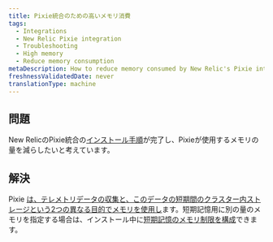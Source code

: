```yaml
---
title: Pixie統合のための高いメモリ消費
tags:
  - Integrations
  - New Relic Pixie integration
  - Troubleshooting
  - High memory
  - Reduce memory consumption
metaDescription: How to reduce memory consumed by New Relic's Pixie integration.
freshnessValidatedDate: never
translationType: machine
---
```


## 問題

New RelicのPixie統合の[インストール手順](/docs/kubernetes-pixie/auto-telemetry-pixie/install-auto-telemetry-pixie)が完了し、Pixieが使用するメモリの量を減らしたいと考えています。

## 解決

Pixie [は、テレメトリデータの収集と、このデータの短期間のクラスター内ストレージという2つの異なる目的でメモリを使用し](/docs/kubernetes-pixie/auto-telemetry-pixie/advanced-configuration/manage-pixie-memory#memory-usage)ます。短期記憶用に別の量のメモリを指定する場合は、インストール中に[短期記憶のメモリ制限を構成](/docs/kubernetes-pixie/auto-telemetry-pixie/advanced-configuration/manage-pixie-memory#reduce-data-storage)できます。
